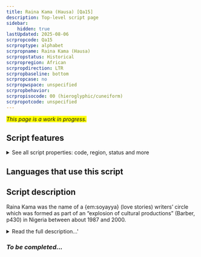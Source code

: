 ```yaml
---
title: Raina Kama (Hausa) [Qa15]
description: Top-level script page
sidebar:
    hidden: true
lastUpdated: 2025-08-06
scrpropcode: Qa15
scrproptype: alphabet
scrpropname: Raina Kama (Hausa)
scrpropstatus: Historical
scrpropregion: African
scrpropdirection: LTR
scrpropbaseline: bottom
scrpropcase: no
scrpropwspace: unspecified
scrpropbehavior: 
scrpropisocode: 00 (hieroglyphic/cuneiform)
scrpropotcode: unspecified
---
```


<span style='background-color:yellow'>_This page is a work in progress._</span>


## Script features

<details>
<summary> See all script properties: code, region, status and more</summary>
<ScriptInfo />
</details>

## Languages that use this script

<WsList script='Qa15' wsMax='5' />

## Script description

Raina Kama was the name of a  {em:soyayya} (love stories) writers’ circle which was formed as part of an “explosion of cultural productions” (Barber, p430) in Nigeria between about 1987 and 2000.

<details><summary>Read the full description...'</summary>_Not yet available._</details>

### _To be completed..._

